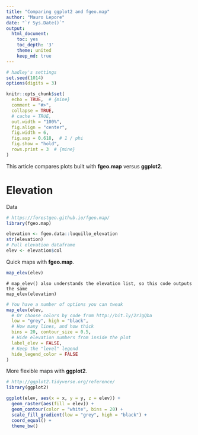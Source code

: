 ```yaml
---
title: "Comparing ggplot2 and fgeo.map"
author: "Mauro Lepore"
date: "`r Sys.Date()`"
output:
  html_document:
    toc: yes
    toc_depth: '3'
    theme: united
    keep_md: true
---
```


```r
# hadley's settings
set.seed(1014)
options(digits = 3)

knitr::opts_chunk$set(
  echo = TRUE,  # {mine}
  comment = "#>",
  collapse = TRUE,
  # cache = TRUE,
  out.width = "100%",
  fig.align = "center",
  fig.width = 6,
  fig.asp = 0.618,  # 1 / phi
  fig.show = "hold",
  rows.print = 3  # {mine}
)
```

This article compares plots built with __fgeo.map__ versus __ggplot2__. 

# Elevation

Data

```r
# https://forestgeo.github.io/fgeo.map/
library(fgeo.map)

elevation <- fgeo.data::luquillo_elevation
str(elevation)
# Pull elevation dataframe
elev <- elevation$col
```

Quick maps with __fgeo.map__.

```r
map_elev(elev)
```

```
# map_elev() also understands the elevation list, so this code outputs the same
map_elev(elevation)
```

```r
# You have a number of options you can tweak
map_elev(elev,
  # Or choose colors by code from http://bit.ly/2rJgQba
  low = "grey", high = "black", 
  # How many lines, and how thick
  bins = 20, contour_size = 0.5,
  # Hide elevation numbers from inside the plot
  label_elev = FALSE, 
  # Keep the "level" legend
  hide_legend_color = FALSE
)
```

More flexible maps with __ggplot2__. 

```r
# http://ggplot2.tidyverse.org/reference/
library(ggplot2)

ggplot(elev, aes(x = x, y = y, z = elev)) +
  geom_raster(aes(fill = elev)) +
  geom_contour(color = "white", bins = 20) +
  scale_fill_gradient(low = "grey", high = "black") +
  coord_equal() +
  theme_bw()
```

